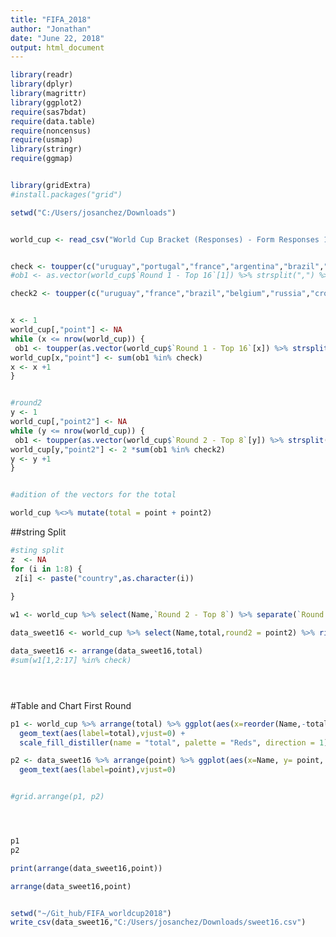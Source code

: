 ```yaml
---
title: "FIFA_2018"
author: "Jonathan"
date: "June 22, 2018"
output: html_document
---
```


```r
library(readr)
library(dplyr)
library(magrittr)
library(ggplot2)
require(sas7bdat)
require(data.table)
require(noncensus)
require(usmap)
library(stringr)
require(ggmap)


library(gridExtra)
#install.packages("grid")

setwd("C:/Users/josanchez/Downloads")


world_cup <- read_csv("World Cup Bracket (Responses) - Form Responses 1.csv") 


check <- toupper(c("uruguay","portugal","france","argentina","brazil","mexico","belgium","japan","spain","russia","croatia","denmark","sweden","switzerland","colombia","england"))
#ob1 <- as.vector(world_cup$`Round 1 - Top 16`[1]) %>% strsplit(",") %>% unlist() %>% str_replace_all(" ","")

check2 <- toupper(c("uruguay","france","brazil","belgium","russia","croatia","sweden","england"))


x <- 1
world_cup[,"point"] <- NA
while (x <= nrow(world_cup)) {
 ob1 <- toupper(as.vector(world_cup$`Round 1 - Top 16`[x]) %>% strsplit(",") %>% unlist()%>% str_replace_all(" ",""))
world_cup[x,"point"] <- sum(ob1 %in% check)
x <- x +1
}


#round2 
y <- 1
world_cup[,"point2"] <- NA
while (y <= nrow(world_cup)) {
 ob1 <- toupper(as.vector(world_cup$`Round 2 - Top 8`[y]) %>% strsplit(",") %>% unlist()%>% str_replace_all(" ",""))
world_cup[y,"point2"] <- 2 *sum(ob1 %in% check2)
y <- y +1
}


#adition of the vectors for the total 

world_cup %<>% mutate(total = point + point2)

```


##string Split
```r

#sting split
z  <- NA
for (i in 1:8) {
 z[i] <- paste("country",as.character(i))
 
}

w1 <- world_cup %>% select(Name,`Round 2 - Top 8`) %>% separate(`Round 2 - Top 8`,z,sep = ",")

data_sweet16 <- world_cup %>% select(Name,total,round2 = point2) %>% right_join(w1, by = "Name")

data_sweet16 <- arrange(data_sweet16,total)
#sum(w1[1,2:17] %in% check)





```

#Table and Chart First Round
```r
p1 <- world_cup %>% arrange(total) %>% ggplot(aes(x=reorder(Name,-total), y= total)) + geom_bar(stat = "identity", aes(fill = total))  +theme(axis.text.x=element_text(angle=90,hjust=1,vjust=0.5)) +
  geom_text(aes(label=total),vjust=0) +
  scale_fill_distiller(name = "total", palette = "Reds", direction = 1)

p2 <- data_sweet16 %>% arrange(point) %>% ggplot(aes(x=Name, y= point, color = Name,fill = Name)) + geom_col() +theme(axis.text.x=element_text(angle=90,hjust=1,vjust=0.5)) +
  geom_text(aes(label=point),vjust=0)


#grid.arrange(p1, p2)




p1 
p2

print(arrange(data_sweet16,point))

arrange(data_sweet16,point)


setwd("~/Git_hub/FIFA_worldcup2018")
write_csv(data_sweet16,"C:/Users/josanchez/Downloads/sweet16.csv")
```

